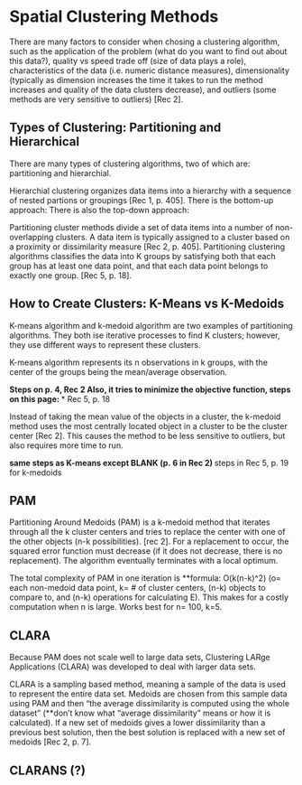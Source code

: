 <!--
The {#rmd-basics} text after the chapter declaration will allow us to link throughout the document back to the beginning of Chapter 1.  These labels will automatically be generated (if not specified) by changing the spaces to hyphens and capital letters to lowercase.  Look for the reference to this label at the beginning of Chapter 2.
-->

# Spatial Clustering Methods {#rmd-basics}
There are many factors to consider when chosing a clustering algorithm, such as the application of the problem (what do you want to find out about this data?), quality vs speed trade off (size of data plays a role), characteristics of the data (i.e. numeric distance measures), dimensionality (typically as dimension increases the time it takes to run the method increases and quality of the data clusters decrease), and outliers (some methods are very sensitive to outliers) [Rec 2]. 

## Types of Clustering: Partitioning and Hierarchical 
There are many types of clustering algorithms, two of which are: partitioning and hierarchial. 

Hierarchial clustering organizes data items into a hierarchy with a sequence of nested partions or groupings [Rec 1, p. 405]. There is the bottom-up approach: 
There is also the top-down approach:

Partitioning cluster methods divide a set of data items into a number of non-overlapping clusters. A data item is typically assigned to a cluster based on a proximity or dissimilarity measure [Rec 2, p. 405].
Partitioning clustering algorithms classifies the data into K groups by satisfying both that each group has at least one data point, and that each data point belongs to exactly one group. [Rec 5, p. 18]. 

## How to Create Clusters: K-Means vs K-Medoids
K-means algorithm and k-medoid algorithm are two examples of partitioning algorithms. They both ise iterative processes to find K clusters; however, they use different ways to represent these clusters. 

K-means algorithm represents its n observations in k groups, with the center of the groups being the mean/average observation.

**Steps on p. 4, Rec 2
Also, it tries to minimize the objective function, steps on this page: *** Rec 5, p. 18

Instead of taking the mean value of the objects in a cluster, the k-medoid method uses the most centrally located object in a cluster to be the cluster center [Rec 2]. This causes the method to be less sensitive to outliers, but also requires more time to run. 

**same steps as K-means except BLANK (p. 6 in Rec 2)
**steps in Rec 5, p. 19 for k-medoids

## PAM
Partitioning Around Medoids (PAM) is a k-medoid method that iterates through all the k cluster centers and tries to replace the center with one of the other objects (n-k possibilities). [rec 2]. For a replacement to occur, the squared error function must decrease (if it does not decrease, there is no replacement). The algorithm eventually terminates with a local optimum. 

The total complexity of PAM in one iteration is **formula: O(k(n-k)^2) (o= each non-medoid data point, k= # of cluster centers, (n-k) objects to compare to, and (n-k) operations for calculating E). This makes for a costly computation when n is large. Works best for n= 100, k=5. 

## CLARA
Because PAM does not scale well to large data sets, Clustering LARge Applications (CLARA) was developed to deal with larger data sets.

CLARA is a sampling based method, meaning a sample of the data is used to represent the entire data set. Medoids are chosen from this sample data using PAM and then "the average dissimilarity is computed using the whole dataset" (**don't know what "average dissimilarity" means or how it is calculated). If a new set of medoids gives a lower dissimilarity than a previous best solution, then the best solution is replaced with a new set of medoids [Rec 2, p. 7].



## CLARANS (?)
